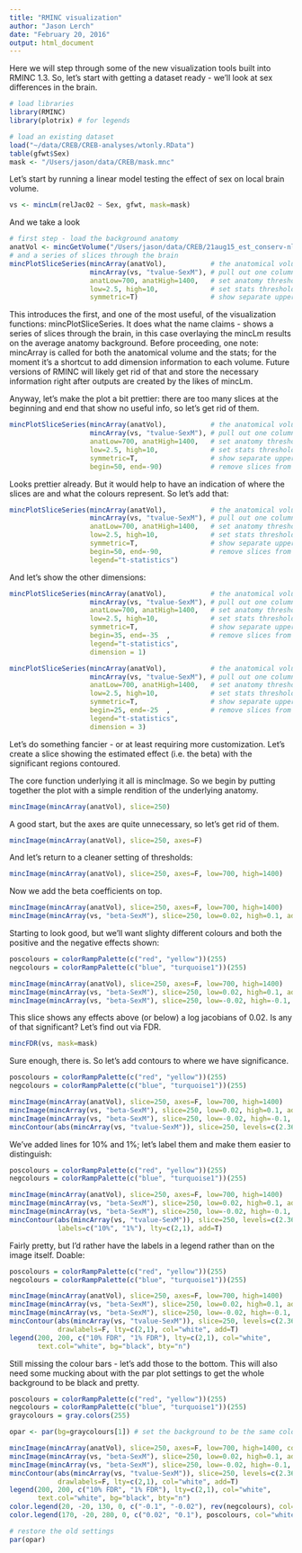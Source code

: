 ```yaml
---
title: "RMINC visualization"
author: "Jason Lerch"
date: "February 20, 2016"
output: html_document
---
```


Here we will step through some of the new visualization tools built into RMINC 1.3. So, let's start with getting a dataset ready - we'll look at sex differences in the brain.

```r
# load libraries
library(RMINC)
library(plotrix) # for legends

# load an existing dataset
load("~/data/CREB/CREB-analyses/wtonly.RData")
table(gfwt$Sex)
mask <- "/Users/jason/data/CREB/mask.mnc"
```

Let's start by running a linear model testing the effect of sex on local brain volume.

```r
vs <- mincLm(relJac02 ~ Sex, gfwt, mask=mask)

```

And we take a look

```r
# first step - load the background anatomy
anatVol <- mincGetVolume("/Users/jason/data/CREB/21aug15_est_conserv-nlin-3.mnc")
# and a series of slices through the brain
mincPlotSliceSeries(mincArray(anatVol),           # the anatomical volume
                    mincArray(vs, "tvalue-SexM"), # pull out one column of the stats
                    anatLow=700, anatHigh=1400,   # set anatomy thresholds
                    low=2.5, high=10,             # set stats thresholds
                    symmetric=T)                  # show separate upper and lower

```

This introduces the first, and one of the most useful, of the visualization functions: mincPlotSliceSeries. It does what the name claims - shows a series of slices through the brain, in this case overlaying the mincLm results on the average anatomy background. Before proceeding, one note: mincArray is called for both the anatomical volume and the stats; for the moment it's a shortcut to add dimension information to each volume. Future versions of RMINC will likely get rid of that and store the necessary information right after outputs are created by the likes of mincLm.

Anyway, let's make the plot a bit prettier: there are too many slices at the beginning and end that show no useful info, so let's get rid of them.

```r
mincPlotSliceSeries(mincArray(anatVol),           # the anatomical volume
                    mincArray(vs, "tvalue-SexM"), # pull out one column of the stats
                    anatLow=700, anatHigh=1400,   # set anatomy thresholds
                    low=2.5, high=10,             # set stats thresholds
                    symmetric=T,                  # show separate upper and lower
                    begin=50, end=-90)            # remove slices from both sides      
```

Looks prettier already. But it would help to have an indication of where the slices are and what the colours represent. So let's add that:

```r
mincPlotSliceSeries(mincArray(anatVol),           # the anatomical volume
                    mincArray(vs, "tvalue-SexM"), # pull out one column of the stats
                    anatLow=700, anatHigh=1400,   # set anatomy thresholds
                    low=2.5, high=10,             # set stats thresholds
                    symmetric=T,                  # show separate upper and lower
                    begin=50, end=-90,            # remove slices from both sides  
                    legend="t-statistics")                    
```

And let's show the other dimensions:

```r
mincPlotSliceSeries(mincArray(anatVol),           # the anatomical volume
                    mincArray(vs, "tvalue-SexM"), # pull out one column of the stats
                    anatLow=700, anatHigh=1400,   # set anatomy thresholds
                    low=2.5, high=10,             # set stats thresholds
                    symmetric=T,                  # show separate upper and lower
                    begin=35, end=-35  ,          # remove slices from both sides  
                    legend="t-statistics",
                    dimension = 1)  
```
```r
mincPlotSliceSeries(mincArray(anatVol),           # the anatomical volume
                    mincArray(vs, "tvalue-SexM"), # pull out one column of the stats
                    anatLow=700, anatHigh=1400,   # set anatomy thresholds
                    low=2.5, high=10,             # set stats thresholds
                    symmetric=T,                  # show separate upper and lower
                    begin=25, end=-25  ,          # remove slices from both sides  
                    legend="t-statistics",
                    dimension = 3)  
```

Let's do something fancier - or at least requiring more customization. Let's create a slice showing the estimated effect (i.e. the beta) with the significant regions contoured.

The core function underlying it all is mincImage. So we begin by putting together the plot with a simple rendition of the underlying anatomy.

```r
mincImage(mincArray(anatVol), slice=250)
```

A good start, but the axes are quite unnecessary, so let's get rid of them.

```r
mincImage(mincArray(anatVol), slice=250, axes=F)

```

And let's return to a cleaner setting of thresholds:

```r
mincImage(mincArray(anatVol), slice=250, axes=F, low=700, high=1400)

```

Now we add the beta coefficients on top.

```r
mincImage(mincArray(anatVol), slice=250, axes=F, low=700, high=1400)
mincImage(mincArray(vs, "beta-SexM"), slice=250, low=0.02, high=0.1, add=T, col=heat.colors(255), underTransparent = T)
```

Starting to look good, but we'll want slighty different colours and both the positive and the negative effects shown:

```r
poscolours = colorRampPalette(c("red", "yellow"))(255)
negcolours = colorRampPalette(c("blue", "turquoise1"))(255)

mincImage(mincArray(anatVol), slice=250, axes=F, low=700, high=1400)
mincImage(mincArray(vs, "beta-SexM"), slice=250, low=0.02, high=0.1, add=T, col=poscolours, underTransparent = T)
mincImage(mincArray(vs, "beta-SexM"), slice=250, low=-0.02, high=-0.1, add=T, col=negcolours, underTransparent = T)
```

This slice shows any effects above (or below) a log jacobians of 0.02. Is any of that significant? Let's find out via FDR.

```r
mincFDR(vs, mask=mask)

```

Sure enough, there is. So let's add contours to where we have significance.
```r
poscolours = colorRampPalette(c("red", "yellow"))(255)
negcolours = colorRampPalette(c("blue", "turquoise1"))(255)

mincImage(mincArray(anatVol), slice=250, axes=F, low=700, high=1400)
mincImage(mincArray(vs, "beta-SexM"), slice=250, low=0.02, high=0.1, add=T, col=poscolours, underTransparent = T)
mincImage(mincArray(vs, "beta-SexM"), slice=250, low=-0.02, high=-0.1, add=T, col=negcolours, underTransparent = T)
mincContour(abs(mincArray(vs, "tvalue-SexM")), slice=250, levels=c(2.36, 3.57), add=T)
```

We've added lines for 10% and 1%; let's label them and make them easier to distinguish:

```r
poscolours = colorRampPalette(c("red", "yellow"))(255)
negcolours = colorRampPalette(c("blue", "turquoise1"))(255)

mincImage(mincArray(anatVol), slice=250, axes=F, low=700, high=1400)
mincImage(mincArray(vs, "beta-SexM"), slice=250, low=0.02, high=0.1, add=T, col=poscolours, underTransparent = T)
mincImage(mincArray(vs, "beta-SexM"), slice=250, low=-0.02, high=-0.1, add=T, col=negcolours, underTransparent = T)
mincContour(abs(mincArray(vs, "tvalue-SexM")), slice=250, levels=c(2.36, 3.57), 
            labels=c("10%", "1%"), lty=c(2,1), add=T)
```

Fairly pretty, but I'd rather have the labels in a legend rather than on the image itself. Doable:

```r
poscolours = colorRampPalette(c("red", "yellow"))(255)
negcolours = colorRampPalette(c("blue", "turquoise1"))(255)

mincImage(mincArray(anatVol), slice=250, axes=F, low=700, high=1400)
mincImage(mincArray(vs, "beta-SexM"), slice=250, low=0.02, high=0.1, add=T, col=poscolours, underTransparent = T)
mincImage(mincArray(vs, "beta-SexM"), slice=250, low=-0.02, high=-0.1, add=T, col=negcolours, underTransparent = T)
mincContour(abs(mincArray(vs, "tvalue-SexM")), slice=250, levels=c(2.36, 3.57), 
            drawlabels=F, lty=c(2,1), col="white", add=T)
legend(200, 200, c("10% FDR", "1% FDR"), lty=c(2,1), col="white",
       text.col="white", bg="black", bty="n")
```

Still missing the colour bars - let's add those to the bottom. This will also need some mucking about with the par plot settings to get the whole background to be black and pretty.

```r
poscolours = colorRampPalette(c("red", "yellow"))(255)
negcolours = colorRampPalette(c("blue", "turquoise1"))(255)
graycolours = gray.colors(255)

opar <- par(bg=graycolours[1]) # set the background to be the same colour as the under colour

mincImage(mincArray(anatVol), slice=250, axes=F, low=700, high=1400, col=graycolours)
mincImage(mincArray(vs, "beta-SexM"), slice=250, low=0.02, high=0.1, add=T, col=poscolours, underTransparent = T)
mincImage(mincArray(vs, "beta-SexM"), slice=250, low=-0.02, high=-0.1, add=T, col=negcolours, underTransparent = T)
mincContour(abs(mincArray(vs, "tvalue-SexM")), slice=250, levels=c(2.36, 3.57), 
            drawlabels=F, lty=c(2,1), col="white", add=T)
legend(200, 200, c("10% FDR", "1% FDR"), lty=c(2,1), col="white",
       text.col="white", bg="black", bty="n")
color.legend(20, -20, 130, 0, c("-0.1", "-0.02"), rev(negcolours), col="white", align="rb")
color.legend(170, -20, 280, 0, c("0.02", "0.1"), poscolours, col="white", align="rb")

# restore the old settings
par(opar)
```


